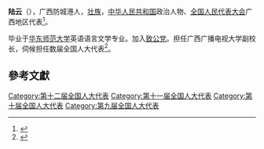 '''陆云'''（{{bd|1958年||}}），广西防城港人，[[壮族|壮族]]，[[中华人民共和国|中华人民共和国]]政治人物、[[全国人民代表大会|全国人民代表大会]]广西地区代表<ref>{{cite web|author=新华网|title=第十一届全国人大代表|url=http://news.xinhuanet.com/ziliao/2008-03/03/content_7708230.htm?node=36628|publisher=新华网|accessdate=2014-01-07|archive-date=2014-01-10|archive-url=https://web.archive.org/web/20140110211415/http://news.xinhuanet.com/ziliao/2008-03/03/content_7708230.htm?node=36628|dead-url=no}}</ref>。

毕业于[[华东师范大学|华东师范大学]]英语语言文学专业。加入[[致公党|致公党]]。担任广西广播电视大学副校长，伺候担任数届全国人大代表<ref>{{cite news|title=全国人大代表信息-陆云|url= http://210.82.31.1:8084/delegate/viewDelegate.action?dbid=111987|accessdate=2013-04-05|newspaper=全国人大网|archive-url=https://web.archive.org/web/20140522075034/http://www.npc.gov.cn/delegate/viewDelegate.action?dbid=111987|archive-date=2014-05-22|dead-url=yes}}</ref>。

==參考文獻==
{{reflist}}
[[Category:第十二届全国人大代表|Category:第十二届全国人大代表]]
[[Category:第十一届全国人大代表|Category:第十一届全国人大代表]]
[[Category:第十届全国人大代表|Category:第十届全国人大代表]]
[[Category:第九届全国人大代表|Category:第九届全国人大代表]]